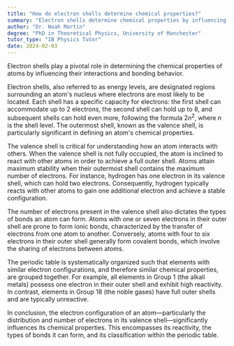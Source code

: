 ```yaml
---
title: "How do electron shells determine chemical properties?"
summary: "Electron shells determine chemical properties by influencing how atoms interact and bond with each other."
author: "Dr. Noah Martin"
degree: "PhD in Theoretical Physics, University of Manchester"
tutor_type: "IB Physics Tutor"
date: 2024-02-03
---
```


Electron shells play a pivotal role in determining the chemical properties of atoms by influencing their interactions and bonding behavior.

Electron shells, also referred to as energy levels, are designated regions surrounding an atom's nucleus where electrons are most likely to be located. Each shell has a specific capacity for electrons: the first shell can accommodate up to $2$ electrons, the second shell can hold up to $8$, and subsequent shells can hold even more, following the formula $2n^2$, where $n$ is the shell level. The outermost shell, known as the valence shell, is particularly significant in defining an atom's chemical properties.

The valence shell is critical for understanding how an atom interacts with others. When the valence shell is not fully occupied, the atom is inclined to react with other atoms in order to achieve a full outer shell. Atoms attain maximum stability when their outermost shell contains the maximum number of electrons. For instance, hydrogen has one electron in its valence shell, which can hold two electrons. Consequently, hydrogen typically reacts with other atoms to gain one additional electron and achieve a stable configuration.

The number of electrons present in the valence shell also dictates the types of bonds an atom can form. Atoms with one or seven electrons in their outer shell are prone to form ionic bonds, characterized by the transfer of electrons from one atom to another. Conversely, atoms with four to six electrons in their outer shell generally form covalent bonds, which involve the sharing of electrons between atoms.

The periodic table is systematically organized such that elements with similar electron configurations, and therefore similar chemical properties, are grouped together. For example, all elements in Group $1$ (the alkali metals) possess one electron in their outer shell and exhibit high reactivity. In contrast, elements in Group $18$ (the noble gases) have full outer shells and are typically unreactive.

In conclusion, the electron configuration of an atom—particularly the distribution and number of electrons in its valence shell—significantly influences its chemical properties. This encompasses its reactivity, the types of bonds it can form, and its classification within the periodic table.
    